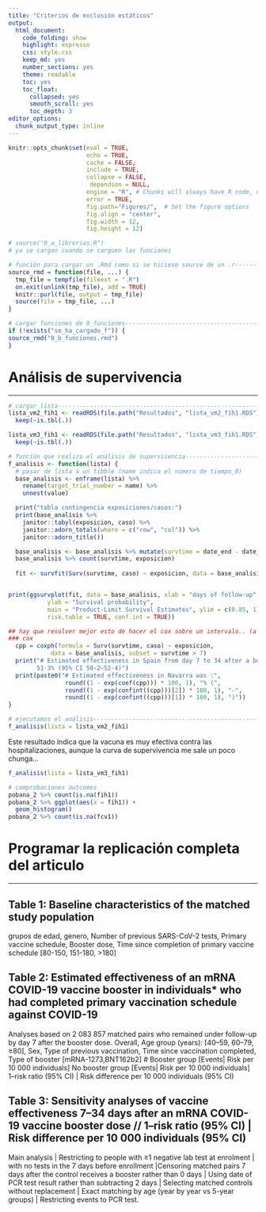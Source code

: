 ```yaml
---
title: "Criterios de exclusión estáticos"
output: 
  html_document:
    code_folding: show
    highlight: espresso
    css: style.css
    keep_md: yes
    number_sections: yes
    theme: readable
    toc: yes  
    toc_float:
      collapsed: yes
      smooth_scroll: yes
      toc_depth: 3     
editor_options: 
  chunk_output_type: inline
---
```



```r
knitr::opts_chunk$set(eval = TRUE, 
                      echo = TRUE, 
                      cache = FALSE,
                      include = TRUE,
                      collapse = FALSE,
                       dependson = NULL,
                      engine = "R", # Chunks will always have R code, unless noted
                      error = TRUE,
                      fig.path="Figures/",  # Set the figure options
                      fig.align = "center", 
                      fig.width = 12,
                      fig.height = 12)
```

```r
# source("0_a_librerias.R")
# ya se cargan cuando se carguen las funciones

```

```r
# función para cargar un .Rmd como si se hiciese source de un .r---------------
source_rmd = function(file, ...) {
  tmp_file = tempfile(fileext = ".R")
  on.exit(unlink(tmp_file), add = TRUE)
  knitr::purl(file, output = tmp_file)
  source(file = tmp_file, ...)
}

```

```r
# cargar funciones de 0_funciones----------------------------------------------
if (!exists("se_ha_cargado_f")) {
source_rmd("0_b_funciones.rmd")
}

```

# Análisis de supervivencia

***

```r
# cargar lista----------------------------------------------------------------
lista_vm2_fih1 <- readRDS(file.path("Resultados", "lista_vm2_fih1.RDS")) %>% 
  keep(~is.tbl(.))

lista_vm3_fih1 <- readRDS(file.path("Resultados", "lista_vm3_fih1.RDS")) %>% 
  keep(~is.tbl(.))

```

```r
# función que realiza el análisis de supervivencia-----------------------------
f_analisis <- function(lista) {
  # pasar de lista a un tibble (name indica el número de tiempo_0)
  base_analisis <- enframe(lista) %>%
    rename(target_trial_number = name) %>% 
    unnest(value)

  print("tabla contingencia exposiciones/casos:")    
  print(base_analisis %>% 
    janitor::tabyl(exposicion, caso) %>%
    janitor::adorn_totals(where = c("row", "col")) %>% 
    janitor::adorn_title())

  base_analisis <- base_analisis %>% mutate(survtime = date_end - date_start)
  base_analisis %>% count(survtime, exposicion)
    
  fit <- survfit(Surv(survtime, caso) ~ exposicion, data = base_analisis) # , subset=survtime>7


print(ggsurvplot(fit, data = base_analisis, xlab = "days of follow-up",
           ylab = "Survival probability",
           main = "Product-Limit Survival Estimates", ylim = c(0.85, 1), 
           risk.table = TRUE, conf.int = TRUE))

## hay que resolver mejor esto de hacer el cox sobre un intervalo.. (a partir del dia 7).. aqui solo indico que se le agrege 7 dias al start (pero no he excludio los casos que aparecen en esos primeros 7 dias!!)
### cox
  cpp = coxph(formula = Surv(survtime, caso) ~ exposicion, 
            data = base_analisis, subset = survtime > 7)
  print("# Estimated effectiveness in Spain from day 7 to 34 after a booster was: 
        51·3% (95% CI 50·2–52·4)")
  print(paste0("# Estimated effectiveness in Navarra was :",
                round((1 - exp(coef(cpp))) * 100, 1), "% (", 
                round((1 - exp(confint((cpp)))[2]) * 100, 1), "-",
                round((1 - exp(confint((cpp)))[1]) * 100, 1), ")"))
}

```


```r
# ejecutamos el análisis-------------------------------------------------------
f_analisis(lista = lista_vm2_fih1)

```

Este resultado índica que la vacuna es muy efectiva contra las hospitalizaciones, aunque la curva de supervivencia me sale un poco chunga...

```r
f_analisis(lista = lista_vm3_fih1)

```


```r
# comprobaciones outcomes
pobana_2 %>% count(is.na(fih1))
pobana_2 %>% ggplot(aes(x = fih1)) +
  geom_histogram()
pobana_2 %>% count(is.na(fcv1))

```

# Programar la replicación completa del articulo

***

## Table 1: Baseline characteristics of the matched study population

grupos de edad, genero, Number of previous SARS-CoV-2 tests, Primary vaccine schedule, Booster dose, Time since completion of primary vaccine schedule [80-150, 151-180, >180]

## Table 2: Estimated effectiveness of an mRNA COVID-19 vaccine booster in individuals* who had completed primary vaccination schedule against COVID-19

Analyses based on 2 083 857 matched pairs who remained under follow-up by day 7 after the booster dose. Overall, Age group (years): [40–59, 60–79, ≥80], Sex, Type of previous vaccination, Time since vaccination completed, Type of booster [mRNA-1273,BNT162b2]
 # Booster group [Events| Risk per 10 000 individuals] No booster group [Events| Risk per 10 000 individuals]  1–risk ratio (95% CI) | Risk difference per 10 000 individuals (95% CI)

## Table 3: Sensitivity analyses of vaccine effectiveness 7–34 days after an mRNA COVID-19 vaccine booster dose // 1–risk ratio (95% CI) | Risk difference per 10 000 individuals (95% CI)

Main analysis | Restricting to people with ≥1 negative lab test at enrolment | with no tests in the 7  days before enrollment |Censoring matched pairs 7 days after the control receives a booster rather than 0 days | Using date of PCR test result rather than subtracting 2 days | Selecting matched controls without replacement | Exact matching by age (year by year vs 5-year groups) | Restricting events to PCR test.
